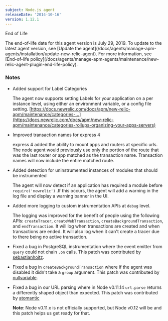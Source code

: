 ```yaml
---
subject: Node.js agent
releaseDate: '2014-10-16'
version: 1.12.1
---
```


End of Life

<Callout variant="important">
  The end-of-life date for this agent version is July 29, 2019. To update to the latest agent version, see [Update the agent](/docs/agents/manage-apm-agents/installation/update-new-relic-agent). For more information, see [End-of-life policy](/docs/agents/manage-apm-agents/maintenance/new-relic-agent-plugin-end-life-policy).
</Callout>

### Notes

* Added support for Label Categories

  The agent now supports setting Labels for your application on a per instance level, using either an environment variable, or a config file setting. [https://docs.newrelic.com/docs/apm/new-relic-apm/maintenance/categories-...](https://docs.newrelic.com/docs/apm/new-relic-apm/maintenance/categories-rollups-organizing-your-apps-servers)
* Improved transaction names for express 4

  express 4 added the ability to mount apps and routers at specific urls. The node agent would previously use only the portion of the route that was the last router or app matched as the transaction name. Transaction names will now include the entire matched route.
* Added detection for uninstrumented instances of modules that should be instrumented

  The agent will now detect if an application has required a module before `require('newrelic')` .If this occurs, the agent will add a warning in the log file and display a warning banner in the UI.
* Added more logging to custom instrumentation APIs at `debug` level.

  The logging was improved for the benefit of people using the following APIs: `createTracer`, `createWebTransaction`, `createBackgroundTransaction`, and `endTransaction`. It will log when transactions are created and when transactions are ended. It will also log when it can't create a tracer due to there being no active transaction.
* Fixed a bug in PostgreSQL instrumentation where the event emitter from `query` could not chain `.on` calls. This patch was contributed by [sebastianhoitz](https://github.com/sebastianhoitz).
* Fixed a bug in `createBackgroundTransaction` where if the agent was disabled it didn't take a `group` argument. This patch was contributed by [nullvariable](https://github.com/nullvariable).
* Fixed a bug in our URL parsing where in Node v0.11.14 `url.parse` returns a differently shaped object than expected. This patch was contributed by [atomantic](https://github.com/atomantic)

  **Note**: Node v0.11.x is not officially supported, but Node v0.12 will be and this patch helps us get ready for that.
